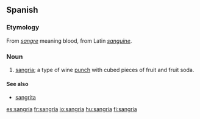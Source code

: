 {{also|sangria}}
==Spanish==

===Etymology===
From ''[[sangre]]'' meaning blood, from Latin ''[[sanguine]]''.

===Noun===
{{es-noun-f}}

# [[sangria]]; a type of wine [[punch]] with cubed pieces of fruit and fruit soda.

====See also====
* [[sangrita]] {{f}}

[[es:sangría]]
[[fr:sangría]]
[[io:sangría]]
[[hu:sangría]]
[[fi:sangría]]